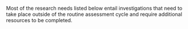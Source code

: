 Most of the research needs listed below entail investigations that need to take place outside of the routine assessment cycle and require additional resources to be completed.

\begin{enumerate}

\item Spatiotemporal distribution patterns with depth: There are patterns of age and sex
ratios with depth which may indicate that the stock is more complex than currently
modeled. Further research into the causes of these patterns as well as differences
between seasons would help with understanding the stock characteristics such that
a more realistic model could be built if needed. This may also provide further insight into
migration and help determine if there are localized populations.

\item Stock boundaries: A common question in stock assessments is whether or not the
entire stock is being represented. Sablefish live deeper than the range of the fisheries
and surveys off the U.S. West Coast. The assessment model attempts to account for out of area biomass
through catchability coefficients and selectivity curves, but that portion of the stock is
unknown and can only be conjectured. Research into abundance in deep areas would
be useful to verify that the assessment adequately predicts the entire stock
of sablefish. In addition, sablefish along the U.S. West Coast can move northward to
Canada or Alaska management jurisdictions. Building on recent transboundary sablefish research
(Kapur et al. 2024, Kapur et al. in press), investigations elucidating how variable movements (net
emigration and immigration) are from year to year to better understand impacts on current
management advice or, ultimately, incorporate these changes into stock assessment models.

\item Recruitment: Continued investigation and refinement of environmental covariates for
recruitment on a stock-wide, northeast Pacific scale. Continued evaluations into the estimation
of steepness ($h$) is warranted in future stock assessments 

\item Stock trends: The WCGBTS is a critical data source in this assessment providing data
about the age distribution of the stock, incoming recruitment with observations of age-0 fish, and
an informative trend in biomass. Continuation of the annual WCGBTS will provide information
on stock trends and incoming recruitments. A longer survey time series may improve the precision of
estimates of absolute stock size and productivity into the future. This is particularly true now that
the stock has had substantial contrast (declines and inclines) in stock biomass, catch, and
recruitment dynamics. 

\item Ageing: Age validation is needed to verify the level of age bias present in the data, if any.
The assessment model now uses empirical weight-at-age data to track spatiotemporal variation in growth.
The continuation of collecting representative otolith samples and fish weights from fishery-independent and fishery-dependent
sources, and processing those samples for age determination, is required to continue including time-varying
growth into the assessment model. Continued research and pilot applications using Fourier Transform
Near-Infared Spectroscopy (FT-NIRS) methods for ageing, which includes an understanding of the potential
benefits (e.g., increase age determination throughput and efficiency) and barriers (e.g., bias)
specific to sablefish could help to achieve ongoing ageing goals given competing demands for available
resources. In addition, there is an under-representation of ages from sablefish caught in fisheries off of California
compared to other areas. Biological sampling designs should strive to be consistent across the stock domain.

\item Temporal and spatial biology: Research on understanding the interactions between spatial patterns in
sablefish growth, maturity, and natural mortality across space and time will provide important information for future assessments.
Both growth and maturity show latitudinal trends across the stock domain. While the current assessment
accounts for these trends in the pre-processing of the data provided to the assessment model, it does so in a limited way.
While tracking spatiotemporal changes in natural mortality by sex or life-stage is difficult, often requiring data
that is unavailable (e.g., extensive tagging data), there has been recent advances through the use of external
ecosystem modeling approaches such as the Climate- Enhanced, Age-based model with Temperature-specific Trophic
Linkages and Energetics (CEATTLE) that should be explored for sablefish.

\end{enumerate}
